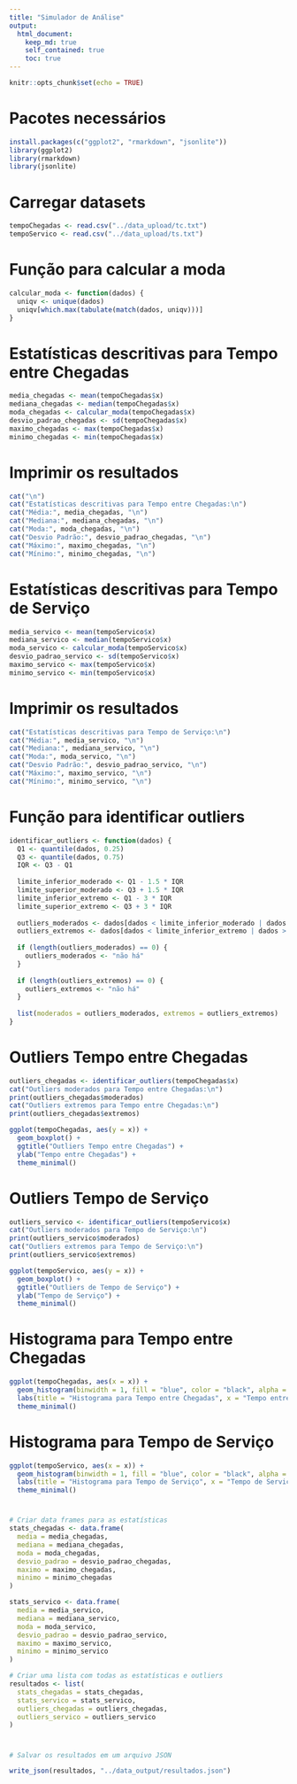 ---
title: "Simulador de Análise"
output:
  html_document:
    keep_md: true
    self_contained: true
    toc: true
---

```{r setup, include=FALSE}
knitr::opts_chunk$set(echo = TRUE)
```

# Pacotes necessários
```{r}
install.packages(c("ggplot2", "rmarkdown", "jsonlite"))
library(ggplot2)
library(rmarkdown)
library(jsonlite)

```

# Carregar datasets
```{r}
tempoChegadas <- read.csv("../data_upload/tc.txt")
tempoServico <- read.csv("../data_upload/ts.txt")
```

# Função para calcular a moda
```{r}
calcular_moda <- function(dados) {
  uniqv <- unique(dados)
  uniqv[which.max(tabulate(match(dados, uniqv)))]
}
```

# Estatísticas descritivas para Tempo entre Chegadas
```{r}
media_chegadas <- mean(tempoChegadas$x)
mediana_chegadas <- median(tempoChegadas$x)
moda_chegadas <- calcular_moda(tempoChegadas$x)
desvio_padrao_chegadas <- sd(tempoChegadas$x)
maximo_chegadas <- max(tempoChegadas$x)
minimo_chegadas <- min(tempoChegadas$x)
```
# Imprimir os resultados
```{r}
cat("\n")
cat("Estatísticas descritivas para Tempo entre Chegadas:\n")
cat("Média:", media_chegadas, "\n")
cat("Mediana:", mediana_chegadas, "\n")
cat("Moda:", moda_chegadas, "\n")
cat("Desvio Padrão:", desvio_padrao_chegadas, "\n")
cat("Máximo:", maximo_chegadas, "\n")
cat("Mínimo:", minimo_chegadas, "\n")
```

# Estatísticas descritivas para Tempo de Serviço
```{r}
media_servico <- mean(tempoServico$x)
mediana_servico <- median(tempoServico$x)
moda_servico <- calcular_moda(tempoServico$x)
desvio_padrao_servico <- sd(tempoServico$x)
maximo_servico <- max(tempoServico$x)
minimo_servico <- min(tempoServico$x)
```

# Imprimir os resultados
```{r}
cat("Estatísticas descritivas para Tempo de Serviço:\n")
cat("Média:", media_servico, "\n")
cat("Mediana:", mediana_servico, "\n")
cat("Moda:", moda_servico, "\n")
cat("Desvio Padrão:", desvio_padrao_servico, "\n")
cat("Máximo:", maximo_servico, "\n")
cat("Mínimo:", minimo_servico, "\n")
```

# Função para identificar outliers
```{r}
identificar_outliers <- function(dados) {
  Q1 <- quantile(dados, 0.25)
  Q3 <- quantile(dados, 0.75)
  IQR <- Q3 - Q1
  
  limite_inferior_moderado <- Q1 - 1.5 * IQR
  limite_superior_moderado <- Q3 + 1.5 * IQR
  limite_inferior_extremo <- Q1 - 3 * IQR
  limite_superior_extremo <- Q3 + 3 * IQR
  
  outliers_moderados <- dados[dados < limite_inferior_moderado | dados > limite_superior_moderado]
  outliers_extremos <- dados[dados < limite_inferior_extremo | dados > limite_superior_extremo]
  
  if (length(outliers_moderados) == 0) {
    outliers_moderados <- "não há"
  }
  
  if (length(outliers_extremos) == 0) {
    outliers_extremos <- "não há"
  }
  
  list(moderados = outliers_moderados, extremos = outliers_extremos)
}
```

# Outliers Tempo entre Chegadas
```{r}
outliers_chegadas <- identificar_outliers(tempoChegadas$x)
cat("Outliers moderados para Tempo entre Chegadas:\n")
print(outliers_chegadas$moderados)
cat("Outliers extremos para Tempo entre Chegadas:\n")
print(outliers_chegadas$extremos)

ggplot(tempoChegadas, aes(y = x)) +
  geom_boxplot() +
  ggtitle("Outliers Tempo entre Chegadas") +
  ylab("Tempo entre Chegadas") +
  theme_minimal()
```

# Outliers Tempo de Serviço
```{r}
outliers_servico <- identificar_outliers(tempoServico$x)
cat("Outliers moderados para Tempo de Serviço:\n")
print(outliers_servico$moderados)
cat("Outliers extremos para Tempo de Serviço:\n")
print(outliers_servico$extremos)

ggplot(tempoServico, aes(y = x)) +
  geom_boxplot() +
  ggtitle("Outliers de Tempo de Serviço") +
  ylab("Tempo de Serviço") +
  theme_minimal()
```

# Histograma para Tempo entre Chegadas
```{r}
ggplot(tempoChegadas, aes(x = x)) +
  geom_histogram(binwidth = 1, fill = "blue", color = "black", alpha = 0.7) +
  labs(title = "Histograma para Tempo entre Chegadas", x = "Tempo entre Chegadas", y = "Frequência") +
  theme_minimal()
```

# Histograma para Tempo de Serviço
```{r}
ggplot(tempoServico, aes(x = x)) +
  geom_histogram(binwidth = 1, fill = "blue", color = "black", alpha = 0.7) +
  labs(title = "Histograma para Tempo de Serviço", x = "Tempo de Serviço", y = "Frequência") +
  theme_minimal()
```

#
```{r}
# Criar data frames para as estatísticas
stats_chegadas <- data.frame(
  media = media_chegadas,
  mediana = mediana_chegadas,
  moda = moda_chegadas,
  desvio_padrao = desvio_padrao_chegadas,
  maximo = maximo_chegadas,
  minimo = minimo_chegadas
)

stats_servico <- data.frame(
  media = media_servico,
  mediana = mediana_servico,
  moda = moda_servico,
  desvio_padrao = desvio_padrao_servico,
  maximo = maximo_servico,
  minimo = minimo_servico
)

# Criar uma lista com todas as estatísticas e outliers
resultados <- list(
  stats_chegadas = stats_chegadas,
  stats_servico = stats_servico,
  outliers_chegadas = outliers_chegadas,
  outliers_servico = outliers_servico
)
```

#
```{r}
# Salvar os resultados em um arquivo JSON

write_json(resultados, "../data_output/resultados.json")

```

#
```{r}

```

#
```{r}

```

#
```{r}

```

#
```{r}

```

#
```{r}

```

#
```{r}

```

